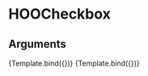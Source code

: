 
<Meta title="Components/Inputs/HOOCheckbox" component={HOOCheckbox} />

# HOOCheckbox


## Arguments

<ArgTypes of={HOOCheckbox} />


<Canvas>
  <Story
    name="Standard"
    args={
      { label: "My Checkbox" }
    }>
    {Template.bind({})}
  </Story>
</Canvas>

<Canvas>
  <Story
    name="Disbled"
    args={
      { label: "My Checkbox Disabled", disabled: true }
    }>
    {Template.bind({})}
  </Story>
</Canvas>
